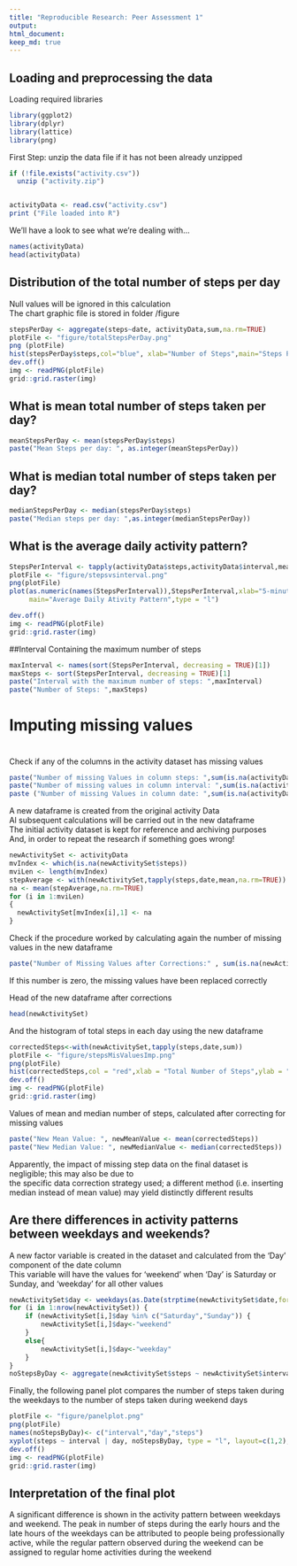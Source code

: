 ```yaml
---
title: "Reproducible Research: Peer Assessment 1"
output: 
html_document:
keep_md: true
---
```



## Loading and preprocessing the data  

Loading required libraries  


```r
library(ggplot2)
library(dplyr)
library(lattice)
library(png)
```
First Step: unzip the data file if it has not been already unzipped  

```r

if (!file.exists("activity.csv"))
  unzip ("activity.zip")


activityData <- read.csv("activity.csv")
print ("File loaded into R")
```


We'll have a look to see what we're dealing with...
```r
names(activityData)
head(activityData)
```
## Distribution of the total number of steps per day 

Null values will be ignored in this calculation  
The chart graphic file is stored in folder /figure

```r
stepsPerDay <- aggregate(steps~date, activityData,sum,na.rm=TRUE)
plotFile <- "figure/totalStepsPerDay.png"
png (plotFile)
hist(stepsPerDay$steps,col="blue", xlab="Number of Steps",main="Steps Per Day")
dev.off()
img <- readPNG(plotFile)
grid::grid.raster(img)

```

## What is mean total number of steps taken per day?  


```r
meanStepsPerDay <- mean(stepsPerDay$steps)
paste("Mean Steps per day: ", as.integer(meanStepsPerDay))
```

## What is median total number of steps taken per day?  
```r
medianStepsPerDay <- median(stepsPerDay$steps)
paste("Median steps per day: ",as.integer(medianStepsPerDay))
```

## What is the average daily activity pattern?  

```r
StepsPerInterval <- tapply(activityData$steps,activityData$interval,mean,na.rm=TRUE)
plotFile <- "figure/stepsvsinterval.png"
png(plotFile)
plot(as.numeric(names(StepsPerInterval)),StepsPerInterval,xlab="5-minute Interval",ylab="Average Number of Steps in Interval",
     main="Average Daily Ativity Pattern",type = "l")

dev.off()
img <- readPNG(plotFile)
grid::grid.raster(img)
```

##Interval Containing the maximum number of steps
```r
maxInterval <- names(sort(StepsPerInterval, decreasing = TRUE)[1])
maxSteps <- sort(StepsPerInterval, decreasing = TRUE)[1]
paste("Interval with the maximum number of steps: ",maxInterval)
paste("Number of Steps: ",maxSteps)

```


# Imputing missing values
#
Check if any of the columns in the activity dataset has missing values  

```r
paste("Number of missing Values in column steps: ",sum(is.na(activityData$steps)))
paste("Number of missing values in column interval: ",sum(is.na(activityData$interval)))
paste ("Number of missing Values in column date: ",sum(is.na(activityData$date)))
```
A new dataframe is created from the original activity Data  
Al subsequent calculations will be carried out in the new dataframe  
The initial activity dataset is kept for reference and archiving purposes  
And, in order to repeat the research if something goes wrong!  

```r
newActivitySet <- activityData
mvIndex <- which(is.na(newActivitySet$steps))
mviLen <- length(mvIndex)
stepAverage <- with(newActivitySet,tapply(steps,date,mean,na.rm=TRUE))
na <- mean(stepAverage,na.rm=TRUE)
for (i in 1:mviLen)
{
  newActivitySet[mvIndex[i],1] <- na
}
```

Check if the procedure worked by calculating again the number of missing values in the new dataframe  

```r
paste("Number of Missing Values after Corrections:" , sum(is.na(newActivitySet$steps)))
```
  
If this number is zero, the missing values have been replaced correctly  

Head of the new dataframe after corrections 

```r
head(newActivitySet)
```
  
And the histogram of total steps in each day using the new dataframe  
```r
correctedSteps<-with(newActivitySet,tapply(steps,date,sum))
plotFile <- "figure/stepsMisValuesImp.png"
png(plotFile)
hist(correctedSteps,col = "red",xlab = "Total Number of Steps",ylab = "Frequency",main = "Distribution of daily total steps (Corrected for Missing Data)")
dev.off()
img <- readPNG(plotFile)
grid::grid.raster(img)
```
  
Values of mean and median number of steps, calculated after correcting for missing values  

```r
paste("New Mean Value: ", newMeanValue <- mean(correctedSteps))
paste("New Median Value: ", newMedianValue <- median(correctedSteps))

```
Apparently, the impact of missing step data on the final dataset is negligible; this may also be due to  
the specific data correction strategy used; a different method (i.e. inserting median instead of mean value) 
may yield distinctly different results  



## Are there differences in activity patterns between weekdays and weekends?  

A new factor variable is created in the dataset and calculated from the 'Day' component of the date column  
This variable will have the values for 'weekend' when 'Day' is Saturday or Sunday, and 'weekday' for all other values   
```r
newActivitySet$day <- weekdays(as.Date(strptime(newActivitySet$date,format="%Y-%m-%d")))
for (i in 1:nrow(newActivitySet)) {
    if (newActivitySet[i,]$day %in% c("Saturday","Sunday")) {
        newActivitySet[i,]$day<-"weekend"
    }
    else{
        newActivitySet[i,]$day<-"weekday"
    }
}
noStepsByDay <- aggregate(newActivitySet$steps ~ newActivitySet$interval + newActivitySet$day, newActivitySet, mean)
```

Finally, the following panel plot compares the number of steps taken during the weekdays to the number of steps taken during weekend days  


```r

plotFile <- "figure/panelplot.png"
png(plotFile)
names(noStepsByDay)<- c("interval","day","steps")
xyplot(steps ~ interval | day, noStepsByDay, type = "l", layout=c(1,2),xlab="Five-minute interval",ylab="Number of Steps")
dev.off()
img <- readPNG(plotFile)
grid::grid.raster(img)

```  

## Interpretation of the final plot  

A significant difference is shown in the activity pattern between weekdays and weekend. The peak in number of steps during the early hours and the late hours of the weekdays can be attributed to people being professionally active, while the regular pattern observed during the weekend can be assigned to regular home activities during the weekend


